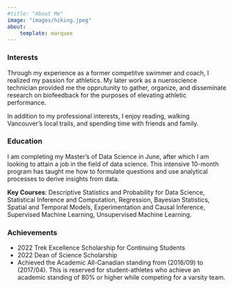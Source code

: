 ```yaml
---
#title: "About Me"
image: "images/hiking.jpeg"
about:
    template: marquee
---
```


### Interests

Through my experience as a former competitve swimmer and coach, I realized my passion for athletics. My later work as a nueroscience technician provided me the opprutunity to gather, organize, and disseminate research on biofeedback for the purposes of elevating athletic performance. 

In addition to my professional interests, I enjoy reading, walking Vancouver's local trails, and spending time with friends and family. 

### Education

I am completing my Master's of Data Science in June, after which I am looking to attain a job in the field of data science. This intensive 10-month program has taught me how to formulate questions and use analytical processes to derive insights from data.

**Key Courses**: Descriptive Statistics and Probability for Data Science, Statistical Inference and Computation, Regression, Bayesian Statistics, Spatial and Temporal Models, Experimentation and Causal Inference, Supervised Machine Learning, Unsupervised Machine Learning.

### Achievements
- 2022 Trek Excellence Scholarship for Continuing Students
- 2022 Dean of Science Scholarship
- Achieved the Academic All-Canadian standing from (2016/09) to (2017/04). This is reserved for student-athletes who achieve an academic standing of 80% or higher while competing for a varsity team.


